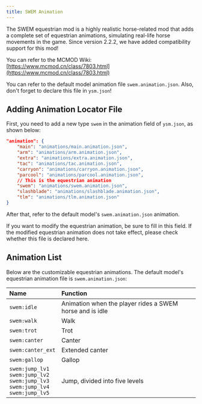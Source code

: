 ```yaml
---
title: SWEM Animation
---
```



The SWEM equestrian mod is a highly realistic horse-related mod that adds a complete set of equestrian animations, simulating real-life horse movements in the game. Since version 2.2.2, we have added compatibility support for this mod!

You can refer to the MCMOD Wiki: [https://www.mcmod.cn/class/7803.html](https://www.mcmod.cn/class/7803.html)

You can refer to the default model animation file `swem.animation.json`. Also, don't forget to declare this file in `ysm.json`!

## Adding Animation Locator File

First, you need to add a new type `swem` in the animation field of `ysm.json`, as shown below:

```json {9}
"animation": {
    "main": "animations/main.animation.json",
    "arm": "animations/arm.animation.json",
    "extra": "animations/extra.animation.json",
    "tac": "animations/tac.animation.json",
    "carryon": "animations/carryon.animation.json",
    "parcool": "animations/parcool.animation.json",
    // This is the equestrian animation
    "swem": "animations/swem.animation.json",
    "slashblade": "animations/slashblade.animation.json",
    "tlm": "animations/tlm.animation.json"
}
```

After that, refer to the default model's `swem.animation.json` animation.

<Aside>

If you want to modify the equestrian animation, be sure to fill in this field.
If the modified equestrian animation does not take effect, please check
whether this file is declared here.

</Aside>

## Animation List

Below are the customizable equestrian animations. The default model's equestrian animation file is `swem.animation.json`:

| Name                                                                                            | Function                                                 |
| :---------------------------------------------------------------------------------------------- | :------------------------------------------------------- |
| `swem:idle`                                                                                     | Animation when the player rides a SWEM horse and is idle |
| `swem:walk`                                                                                     | Walk                                                     |
| `swem:trot`                                                                                     | Trot                                                     |
| `swem:canter`                                                                                   | Canter                                                   |
| `swem:canter_ext`                                                                               | Extended canter                                          |
| `swem:gallop`                                                                                   | Gallop                                                   |
| `swem:jump_lv1`<br/>`swem:jump_lv2`<br/>`swem:jump_lv3`<br/>`swem:jump_lv4`<br/>`swem:jump_lv5` | Jump, divided into five levels                           |
